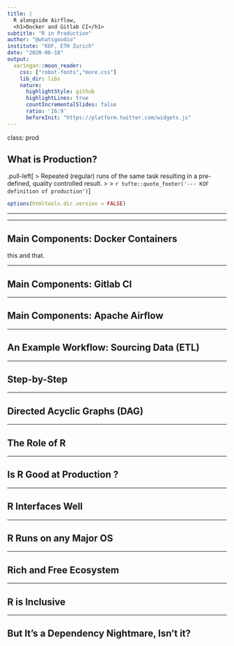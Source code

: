 ```yaml
---
title: |
  R alongside Airflow, 
  <h1>Docker and Gitlab CI</h1>
subtitle: "R in Production"
author: "@whatsgoodio"
institute: "KOF, ETH Zurich"
date: "2020-06-18"
output:
  xaringan::moon_reader:
    css: ["robot-fonts","more.css"]
    lib_dir: libs
    nature:
      highlightStyle: github
      highlightLines: true
      countIncrementalSlides: false
      ratio: '16:9'
      beforeInit: "https://platform.twitter.com/widgets.js"
---
```


class: prod

## What is Production?



.pull-left[
> Repeated (regular) runs of the same task resulting in a pre-defined,
quality controlled result. 
>
> `r tufte::quote_footer('--- KOF definition of production')`
]







```r
options(htmltools.dir.version = FALSE)
```
---



---

## Main Components: Docker Containers  {#nextsteps .emphasized}

this and that.


---

## Main Components: Gitlab CI

---

## Main Components: Apache Airflow

---

## An Example Workflow: Sourcing Data (ETL)

---

## Step-by-Step

---

## Directed Acyclic Graphs (DAG)

---

## The Role of R

---

## Is R Good at Production ? 

---

## R Interfaces Well

---

## R Runs on any Major OS

---

## Rich and Free Ecosystem

--- 

## R is Inclusive

---

## But It's a Dependency Nightmare, Isn't it? 
















